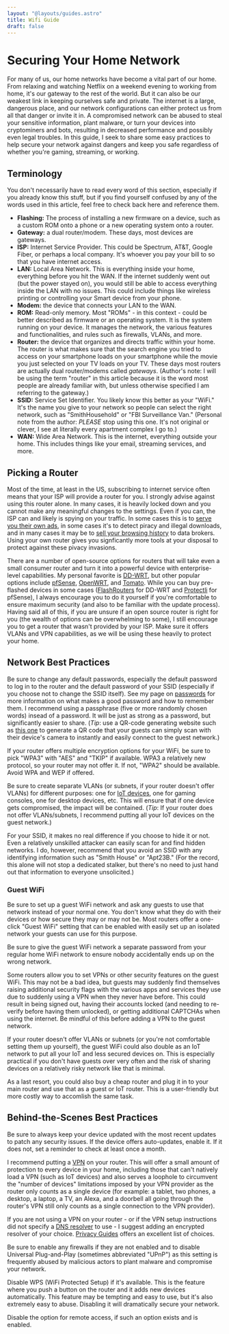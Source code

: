 ```yaml
---
layout: "@layouts/guides.astro"
title: Wifi Guide
draft: false
---
```


# Securing Your Home Network

For many of us, our home networks have become a vital part of our home. From relaxing and watching Netflix on a weekend evening to working from home, it's our gateway to the rest of the world. But it can also be our weakest link in keeping ourselves safe and private. The internet is a large, dangerous place, and our network configurations can either protect us from all that danger or invite it in. A compromised network can be abused to steal your sensitive information, plant malware, or turn your devices into cryptominers and bots, resulting in decreased performance and possibly even legal troubles. In this guide, I seek to share some easy practices to help secure your network against dangers and keep you safe regardless of whether you're gaming, streaming, or working.

## Terminology

You don't necessarily have to read every word of this section, especially if you already know this stuff, but if you find yourself confused by any of the words used in this article, feel free to check back here and reference them.

- **Flashing:** The process of installing a new firmware on a device, such as a custom ROM onto a phone or a new operating system onto a router.
- **Gateway:** a dual router/modem. These days, most devices are gateways.
- **ISP:** Internet Service Provider. This could be Spectrum, AT&T, Google Fiber, or perhaps a local company. It's whoever you pay your bill to so that you have internet access.
- **LAN:** Local Area Network. This is everything inside your home, everything before you hit the WAN. If the internet suddenly went out (but the power stayed on), you would still be able to access everything inside the LAN with no issues. This could include things like wireless printing or controlling your Smart device from your phone.
- **Modem:** the device that connects your LAN to the WAN.
- **ROM:** Read-only memory. Most "ROMs" - in this context - could be better described as firmware or an operating system. It is the system running on your device. It manages the network, the various features and functionalities, and rules such as firewalls, VLANs, and more.
- **Router:** the device that organizes and directs traffic within your home. The router is what makes sure that the search engine you tried to access on your smartphone loads on your smartphone while the movie you just selected on your TV loads on your TV. These days most routers are actually dual router/modems called _gateways_. (Author's note: I will be using the term "router" in this article because it is the word most people are already familiar with, but unless otherwise specified I am referring to the gateway.)
- **SSID:** Service Set Identifier. You likely know this better as your "WiFi." It's the name you give to your network so people can select the right network, such as "SmithHousehold" or "FBI Surveillance Van." (Personal note from the author: _PLEASE_ stop using this one. It's not original or clever, I see at literally every apartment complex I go to.)
- **WAN:** Wide Area Network. This is the internet, everything outside your home. This includes things like your email, streaming services, and more.

## Picking a Router

Most of the time, at least in the US, subscribing to internet service often means that your ISP will provide a router for you. I strongly advise against using this router alone. In many cases, it is heavily locked down and you cannot make any meaningful changes to the settings. Even if you can, the ISP can and likely is spying on your traffic. In some cases this is to [serve you their own ads](https://www.ghacks.net/2008/04/17/is-your-isp-injecting-ads-on-websites-you-visit/), in some cases it's to detect piracy and illegal downloads, and in many cases it may be to [sell your browsing history](https://www.washingtonpost.com/news/the-switch/wp/2017/03/29/what-to-expect-now-that-internet-providers-can-collect-and-sell-your-web-browser-history/) to data brokers. Using your own router gives you signficantly more tools at your disposal to protect against these pivacy invasions.

There are a number of open-source options for routers that will take even a small consumer router and turn it into a powerful device with enterprise-level capabilities. My personal favorite is [DD-WRT](https://dd-wrt.com/), but other popular options include [pfSense](https://www.pfsense.org/), [OpenWRT](https://openwrt.org/), and [Tomato](https://freshtomato.org/). While you can buy pre-flashed devices in some cases ([FlashRouters](https://www.flashrouters.com/) for DD-WRT and [Protectli](https://protectli.com/) for pfSense), I always encourage you to do it yourself if you're comfortable to ensure maximum security (and also to be familiar with the update process). Having said all of this, if you are unsure if an open source router is right for you (the wealth of options can be overwhelming to some), I still encourage you to get a router that wasn't provided by your ISP. Make sure it offers VLANs and VPN capabilities, as we will be using these heavily to protect your home.

## Network Best Practices

Be sure to change any default passwords, especially the default password to log in to the router and the default password of your SSID (especially if you choose not to change the SSID itself). See my page on [passwords](/guides/most-important/passwords) for more information on what makes a good password and how to remember them. I recommend using a passphrase (five or more randomly chosen words) insead of a password. It will be just as strong as a password, but significantly easier to share. (_Tip_: use a QR-code generating website such as [this one](https://www.qr-code-generator.com/) to generate a QR code that your guests can simply scan with their device's camera to instantly and easily connect to the guest network.)

If your router offers multiple encryption options for your WiFi, be sure to pick "WPA3" with "AES" and "TKIP" if available. WPA3 a relatively new protocol, so your router may not offer it. If not, "WPA2" should be available. Avoid WPA and WEP if offered.

Be sure to create separate VLANs (or subnets, if your router doesn't offer VLANs) for different purposes: one for [IoT devices](/guides/less-important/iot), one for gaming consoles, one for desktop devices, etc. This will ensure that if one device gets compromised, the impact will be contained. (_Tip_: If your router does not offer VLANs/subnets, I recommend putting all your IoT devices on the guest network.)

For your SSID, it makes no real difference if you choose to hide it or not. Even a relatively unskilled attacker can easily scan for and find hidden networks. I do, however, recommend that you avoid an SSID with any identifying information such as "Smith House" or "Apt23B." (For the record, this alone will not stop a dedicated stalker, but there's no need to just hand out that information to everyone unsolicited.)

### Guest WiFi

Be sure to set up a guest WiFi network and ask any guests to use that network instead of your normal one. You don't know what they do with their devices or how secure they may or may not be. Most routers offer a one-click "Guest WiFi" setting that can be enabled with easily set up an isolated network your guests can use for this purpose. 

Be sure to give the guest WiFi network a separate password from your regular home WiFi network to ensure nobody accidentally ends up on the wrong network.

Some routers allow you to set VPNs or other security features on the guest WiFi. This may not be a bad idea, but guests may suddenly find themselves raising additional security flags with the various apps and services they use due to suddenly using a VPN when they never have before. This could result in being signed out, having their accounts locked (and needing to re-verify before having them unlocked), or getting additional CAPTCHAs when using the internet. Be mindful of this before adding a VPN to the guest network.

If your router doesn't offer VLANs or subnets (or you're not comfortable setting them up yourself), the guest WiFi could also double as an IoT network to put all your IoT and less secured devices on. This is especially practical if you don't have guests over very often and the risk of sharing devices on a relatively risky network like that is minimal.

As a last resort, you could also buy a cheap router and plug it in to your main router and use that as a guest or IoT router. This is a user-friendly but more costly way to accomlish the same task.

## Behind-the-Scenes Best Practices

Be sure to always keep your device updated with the most recent updates to patch any security issues. If the device offers auto-updates, enable it. If it does not, set a reminder to check at least once a month.

I recommend putting a [VPN](/guides/less-important/vpns) on your router. This will offer a small amount of protection to every device in your home, including those that can't natively load a VPN (such as IoT devices) and also serves a loophole to circumvent the "number of devices" limitations imposed by your VPN provider as the router only counts as a single device (for example: a tablet, two phones, a desktop, a laptop, a TV, an Alexa, and a doorbell all going through the router's VPN still only counts as a single connection to the VPN provider).

If you are not using a VPN on your router - or if the VPN setup instructions did not specify a [DNS resolver](/guides/prologue/communication#dns) to use - I suggest adding an encrypted resolver of your choice. [Privacy Guides](https://www.privacyguides.org/en/dns/) offers an excellent list of choices.

Be sure to enable any <span title="A network security system that monitors and controls incoming and outgoing network traffic based on predetermined security rules.">firewalls</span> if they are not enabled and to disable Universal Plug-and-Play (sometimes abbreviated "UPnP") as this setting is frequently abused by malicious actors to plant malware and compromise your network.

Disable WPS (WiFi Protected Setup) if it's available. This is the feature where you push a button on the router and it adds new devices automatically. This feature may be tempting and easy to use, but it's also extremely easy to abuse. Disabling it will dramatically secure your network.

Disable the option for remote access, if such an option exists and is enabled.